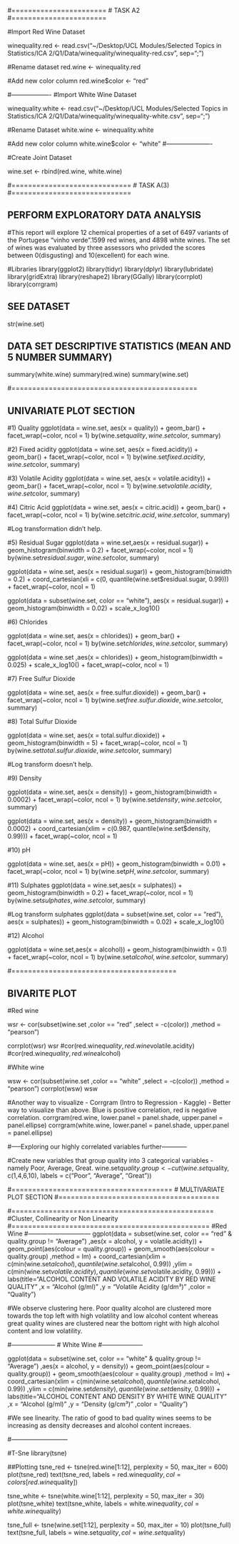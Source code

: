 #=======================
#   TASK A2
#=======================

#Import Red Wine Dataset

winequality.red <- read.csv("~/Desktop/UCL Modules/Selected Topics in Statistics/ICA 2/Q1/Data/winequality/winequality-red.csv", sep=";")

#Rename dataset
red.wine <- winequality.red

#Add new color column
red.wine$color <- "red"

#-------------------
#Import White Wine Dataset

winequality.white <- read.csv("~/Desktop/UCL Modules/Selected Topics in Statistics/ICA 2/Q1/Data/winequality/winequality-white.csv", sep=";")

#Rename Dataset
white.wine <- winequality.white

#Add new color column
white.wine$color <- "white"
#----------------------

#Create Joint Dataset

wine.set <- rbind(red.wine, white.wine)

#=============================
#   TASK A(3)
#=============================

## PERFORM EXPLORATORY DATA ANALYSIS

#This report will explore 12 chemical properties of a set of 6497 variants of the Portugese "vinho verde".1599 red wines, and 4898 white wines. The set of wines was evaluated by three assessors who privded the scores between 0(disgusting) and 10(excellent) for each wine. 

#Libraries
library(ggplot2)
library(tidyr)
library(dplyr)
library(lubridate)
library(gridExtra)
library(reshape2)
library(GGally)
library(corrplot)
library(corrgram)

## SEE DATASET
str(wine.set)

## DATA SET DESCRIPTIVE STATISTICS (MEAN AND 5 NUMBER SUMMARY)
summary(white.wine)
summary(red.wine)
summary(wine.set)

#=============================================

## UNIVARIATE PLOT SECTION

#1) Quality
ggplot(data = wine.set, aes(x = quality)) + geom_bar() + facet_wrap(~color, ncol = 1)
by(wine.set$quality, wine.set$color, summary)

#2) Fixed acidity
ggplot(data = wine.set, aes(x = fixed.acidity)) + geom_bar() + facet_wrap(~color, ncol = 1)
by(wine.set$fixed.acidity, wine.set$color, summary)

#3) Volatile Acidity
ggplot(data = wine.set, aes(x = volatile.acidity)) + geom_bar() + facet_wrap(~color, ncol = 1)
by(wine.set$volatile.acidity, wine.set$color, summary)

#4) Citric Acid
ggplot(data = wine.set, aes(x = citric.acid)) + geom_bar() + facet_wrap(~color, ncol = 1)
by(wine.set$citric.acid, wine.set$color, summary)

#Log transformation didn't help.

#5) Residual Sugar
ggplot(data = wine.set,aes(x = residual.sugar)) + geom_histogram(binwidth = 0.2) + facet_wrap(~color, ncol = 1)
by(wine.set$residual.sugar, wine.set$color, summary)

ggplot(data = wine.set, aes(x = residual.sugar)) + geom_histogram(binwidth = 0.2) + coord_cartesian(xli = c(0, quantile(wine.set$residual.sugar, 0.99))) + facet_wrap(~color, ncol = 1)

ggplot(data = subset(wine.set, color == "white"), aes(x = residual.sugar)) + geom_histogram(binwidth = 0.02) + scale_x_log10()

#6) Chlorides

ggplot(data = wine.set, aes(x = chlorides)) + geom_bar() + facet_wrap(~color, ncol = 1)
by(wine.set$chlorides, wine.set$color, summary)



ggplot(data = wine.set ,aes(x = chlorides)) + geom_histogram(binwidth = 0.025) + scale_x_log10() + facet_wrap(~color, ncol = 1)


#7) Free Sulfur Dioxide

ggplot(data = wine.set, aes(x = free.sulfur.dioxide)) + geom_bar() + facet_wrap(~color, ncol = 1)
by(wine.set$free.sulfur.dioxide, wine.set$color, summary)


#8) Total Sulfur Dioxide

ggplot(data = wine.set, aes(x = total.sulfur.dioxide)) + geom_histogram(binwidth = 5) + facet_wrap(~color, ncol = 1)
by(wine.set$total.sulfur.dioxide, wine.set$color, summary)

#Log transform doesn't help.

#9) Density

ggplot(data = wine.set, aes(x = density)) + geom_histogram(binwidth = 0.0002) + facet_wrap(~color, ncol = 1)
by(wine.set$density, wine.set$color, summary)

ggplot(data = wine.set, aes(x = density)) + geom_histogram(binwidth = 0.0002) + coord_cartesian(xlim = c(0.987, quantile(wine.set$density, 0.99))) + facet_wrap(~color, ncol = 1)

#10) pH

ggplot(data = wine.set, aes(x = pH)) + geom_histogram(binwidth = 0.01) + facet_wrap(~color, ncol = 1)
by(wine.set$pH, wine.set$color, summary)


#11) Sulphates
ggplot(data = wine.set,aes(x = sulphates)) + geom_histogram(binwidth = 0.2) + facet_wrap(~color, ncol = 1)
by(wine.set$sulphates, wine.set$color, summary)

#Log transform sulphates
ggplot(data = subset(wine.set, color == "red"), aes(x = sulphates)) + geom_histogram(binwidth = 0.02) + scale_x_log10()

#12) Alcohol

ggplot(data = wine.set,aes(x = alcohol)) + geom_histogram(binwidth = 0.1) + facet_wrap(~color, ncol = 1)
by(wine.set$alcohol, wine.set$color, summary)

#========================================

## BIVARITE PLOT

#Red wine


wsr <- cor(subset(wine.set
                 ,color == "red"
                 ,select = -c(color))
          ,method = "pearson")

corrplot(wsr)
wsr
#cor(red.wine$quality, red.wine$volatile.acidity)
#cor(red.wine$quality, red.wine$alcohol)

#White wine

wsw <- cor(subset(wine.set
                 ,color == "white"
                 ,select = -c(color))
          ,method = "pearson")
corrplot(wsw)
wsw


#Another way to visualize - Corrgram (Intro to Regression - Kaggle) - Better way to visualize than above. Blue is positive correlation, red is negative correlation.
corrgram(red.wine, lower.panel = panel.shade, upper.panel = panel.ellipse)
corrgram(white.wine, lower.panel = panel.shade, upper.panel = panel.ellipse)


#-----Exploring our highly correlated variables further------------

#Create new variables that group quality into 3 categorical variables - namely Poor, Average, Great.
wine.set$quality.group <- cut(wine.set$quality, c(1,4,6,10), labels = c("Poor", "Average", "Great"))


#=======================================
#     MULTIVARIATE PLOT SECTION
#=======================================


#=================================================
#Cluster, Collinearity or Non Linearity
#================================================
#Red Wine
#------------------------------
ggplot(data = subset(wine.set, color == "red" & quality.group != "Average")
      ,aes(x = alcohol, y = volatile.acidity)) +
  geom_point(aes(colour = quality.group)) +
  geom_smooth(aes(colour = quality.group)
             ,method = lm) +
  coord_cartesian(xlim = c(min(wine.set$alcohol), quantile(wine.set$alcohol, 0.99))
                 ,ylim = c(min(wine.set$volatile.acidity), quantile(wine.set$volatile.acidity, 0.99))) +
  labs(title="ALCOHOL CONTENT AND VOLATILE ACIDITY BY RED WINE QUALITY"
      ,x = "Alcohol (g/ml)"
      ,y = "Volatile Acidity (g/dm³)"
      ,color = "Quality")
      
#We observe clustering here. Poor quality alcohol are clustered more towards the top left with high volatility and low alcohol content whereas great quality wines are clustered near the bottom right with high alcohol content and low volatility.

#---------------------
#   White Wine
#--------------------

ggplot(data = subset(wine.set, color == "white" & quality.group != "Average")
      ,aes(x = alcohol, y = density)) +
  geom_point(aes(colour = quality.group)) +
  geom_smooth(aes(colour = quality.group)
             ,method = lm) +
  coord_cartesian(xlim = c(min(wine.set$alcohol), quantile(wine.set$alcohol, 0.99))
                 ,ylim = c(min(wine.set$density), quantile(wine.set$density, 0.99))) +
  labs(title="ALCOHOL CONTENT AND DENSITY BY WHITE WINE QUALITY"
      ,x = "Alcohol (g/ml)"
      ,y = "Density (g/cm³)"
      ,color = "Quality")

#We see linearity. The ratio of good to bad quality wines seems to be increasing as density decreases and alcohol content increaes.

#---------------------------

#T-Sne
library(tsne)

##Plotting
tsne_red <- tsne(red.wine[1:12], perplexity = 50, max_iter = 600)
plot(tsne_red)
text(tsne_red, labels = red.wine$quality, col = colors[red.wine$quality])

tsne_white <- tsne(white.wine[1:12], perplexity = 50, max_iter = 30)
plot(tsne_white)
text(tsne_white, labels = white.wine$quality, col = white.wine$quality)

tsne_full <- tsne(wine.set[1:12], perplexity = 50, max_iter = 10)
plot(tsne_full)
text(tsne_full, labels = wine.set$quality, col = wine.set$quality)


